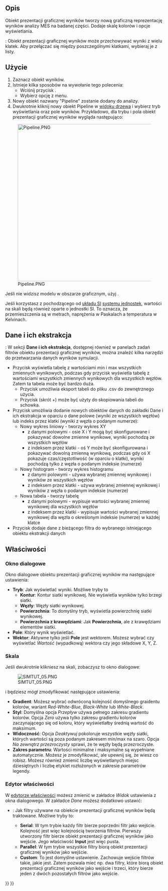 <languages/>

{{Docnav
|[[FEM_PostApplyChanges/pl|Zastosuj zmiany]]
|[[FEM_PostBranchFilter/pl|Gałąź obiektu prezentacji graficznej wyników]]
|[[FEM_Workbench/pl|środowisko pracy MES]]
|IconL=FEM_PostApplyChanges.svg
|IconR=FEM_PostBranchFilter.svg
|IconC=Workbench_FEM.svg
}}

{{GuiCommand/pl
|Name=FEM PostPipelineFromResult
|Name/pl=MES: Prezentacja graficzna wyników
|MenuLocation=Wyniku → Prezentacja graficzna wyników
|Workbenches=[[FEM_Workbench/pl|MES]]
|Version=0.17
|SeeAlso=[[FEM_ResultShow/pl|Pokaż wyniki]], [[FEM_tutorial/pl|Poradnik MES]]
}}

<span id="Description"></span>
==Opis==

Obiekt prezentacji graficznej wyników tworzy nową graficzną reprezentację wyników analizy MES na badanej części. Dodaje skalę kolorów i opcje wyświetlania.

{{Version/pl|1.1}}: Obiekt prezentacji graficznej wyników może przechowywać wyniki z wielu klatek. Aby przełączać się między poszczególnymi klatkami, wybieraj je z listy.

<span id="Usage"></span>
==Użycie==

# Zaznacz obiekt wyników.
# Istnieje kilka sposobów na wywołanie tego polecenia:
#* Wciśnij przycisk {{Button|[[Image:FEM_PostPipelineFromResult.svg|16px]] [[FEM_PostPipelineFromResult/pl|Prezentacja graficzna wyników]]}}.
#* Wybierz opcję {{MenuCommand|Wyniki → [[Image:FEM_PostPipelineFromResult.svg|16px]] Prezentacja graficzna wyników}} z menu.
# Nowy obiekt nazwany "Pipeline" zostanie dodany do analizy.
# Dwukrotnie kliknij nowy obiekt Pipeline w [[Tree_view/pl|widoku drzewa]] i wybierz tryb wyświetlania oraz pole wyników. Przykładowo, dla trybu {{Value|Powierzchnia}} i pola {{Value|Naprężenia von Mises}} obiekt prezentacji graficznej wyników wygląda następująco:
[[File:Pipeline.PNG|500px]]

Jeśli nie widzisz modelu w obszarze graficznym, użyj {{MenuCommand|Edycja → Preferencje → Wyświetlanie → Widok 3D → Renderowanie → Kolor podświetlenia}}.

Jeśli korzystasz z pochodzącego od [https://pl.wikipedia.org/wiki/Uk%C5%82ad_SI układu SI] [[Preferences_Editor/pl#Jednostki|systemu jednostek]], wartości na skali będą również oparte o jednostki SI. To oznacza, że przemieszczenia są w metrach, naprężenia w Paskalach a temperatura w Kelvinach.

<span id="Data_and_extractions"></span>
==Dane i ich ekstrakcja==

{{Version/pl|1.1}}: W sekcji '''Dane i ich ekstrakcja''', dostępnej również w panelach zadań filtrów obiektu prezentacji graficznej wyników, można znaleźć kilka narzędzi do przetwarzania danych wyników symulacji. 
* Przycisk {{Button|Podsumowanie danych}} wyświetla tabelę z wartościami min i max wszystkich zmiennych wynikowych, podczas gdy przycisk {{Button|Pokaż dane}} wyświetla tabelę z wartościami wszystkich zmiennych wynikowych dla wszystkich węzłów. Zatem ta tabela może być bardzo duża.
** Przycisk {{Button|Eksport do CSV}} umożliwia eksport tabeli do pliku .csv do zewnętrznego użycia.
** Przycisk {{Button|Skopiuj wybór do schowka}} (skrót {{KEY|Ctrl}}+{{KEY|C}}) może być użyty do skopiowania tabeli do schowka.
* Przycisk {{Button|Nowe}} umożliwia dodanie nowych obiektów danych do zakładki Dane i ich ekstrakcja w oparciu o dane polowe (wyniki ze wszystkich węzłów) lub indeks przez klatki (wyniki z węzła o podanym numerze):
** Nowy wykres liniowy - tworzy wykres XY
*** z danymi polowymi - osie X i Y mogą być skonfigurowane i pokazywać dowolne zmienne wynikowe, wyniki pochodzą ze wszystkich węzłów
*** z indeksem przez klatki - oś Y może być skonfigurowana i pokazywać dowolną zmienną wynikową, podczas gdy oś X pokazuje czas/częstotliwość (w oparciu o klatki), wyniki pochodzą tylko z węzła o podanym indeksie (numerze)
** Nowy histogram - tworzy wykres histogramu
*** z danymi polowymi - używa wybranej zmiennej wynikowej i wyników ze wszystkich węzłów
*** z indeksem przez klatki - używa wybranej zmiennej wynikowej i wyników z węzła o podanym indeksie (numerze)
** Nowa tabela - tworzy tabelę
*** z danymi polowymi - wypisuje wartości wybranej zmiennej wynikowej dla wszystkich węzłów
*** z indeksem przez klatki - wypisuje wartości wybranej zmiennej wynikowej dla węzła o określonym indeksie (numerze) w każdej klatce
* Przycisk {{Button|Dodaj dane do}} dodaje dane z bieżącego filtra do wybranego istniejącego obiektu ekstrakcji danych

<span id="Properties"></span>
==Właściwości==

<span id="Dialog_box"></span>
===Okno dialogowe===

Okno dialogowe obiektu prezentacji graficznej wyników ma następujące ustawienia:
* '''Tryb''': Jak wyświetlać wyniki. Możliwe tryby to
** '''Kontur''': Kontur siatki wynikowej. Nie wyświetla wyników tylko brzegi siatki.
** '''Węzły''': Węzły siatki wynikowej.
** '''Powierzchnia''': To domyślny tryb, wyświetla powierzchnię siatki wynikowej.
** '''Powierzchnia z krawędziami''': Jak '''Powierzchnia''', ale z krawędziami elementów siatki.
* '''Pole''': Który wynik wyświetlać.
* '''Wektor''': Aktywne tylko jeśli '''Pole''' jest wektorem. Możesz wybrać czy wyświetlać ''Wartość'' (wypadkową) wektora czy jego składowe X, Y, Z.

<span id="Scale"></span>
===Skala===

Jeśli dwukrotnie klikniesz na skali, zobaczysz to okno dialogoweː

[[File:SIMTUT 05.PNG]]

i będziesz mógł zmodyfikować następujące ustawienia:
* '''Gradient''': Możesz wybrać odwróconą kolejność domyślnego graidentu kolorów, wariant ''Red-White-Blue'', ''Black-White'' lub ''White-Black''.
* '''Styl''': Domyślna opcja ''Przepływ'' używa pełnego zakresu gradientu kolorów. Opcja ''Zero'' używa tylko zakresu gradientu kolorów zaczynającego się od koloru, który wyświetlałby średnią wartość do maksimum.
* '''Widoczność''': Opcja ''Deaktywuj'' pokoloruje wszystkie węzły siatki, których wartości są poza podanym zakresem min/max na szaro. Opcja ''Na zewnątrz przezroczysty'' sprawi, że te węzły będą przezroczyste.
* '''Zakres parametru''': Wartości minimalne i maksymalne są wypełniane automatycznie. Możesz je zmodyfikować, ale upewnij się, że wiesz co robisz. Możesz również zmienić liczbę wyświetlanych miejsc dziesiętnych i liczbę etykiet rozłożonych w zakresie parametrów legendy.

<span id="Property_Editor"></span>
===Edytor właściwości===

W [[Property_editor/pl|edytorze właściwości]] możesz zmienić w zakładce ''Widok'' ustawienia z okna dialogowego. W zakładce ''Dane'' możesz dodatkowo ustawić:
* {{PropertyData|Mode}}: Jak filtry używane na obiekcie prezentacji graficznej wyników będą traktowane. Możliwe tryby to:
** '''Serial''': W tym trybie każdy filtr bierze poprzedni filtr jako wejście. Kolejność jest więc kolejnością tworzenia filtrów. Pierwszy utworzony filtr bierze obiekt prezentacji graficznej wyników jako wejście. Jego właściwość '''Input''' jest więc pusta.
** '''Parallel''': W tym trybie wszystkie filtry biorą obiekt prezentacji graficznej wyników jako wejście.
** '''Custom''': To jest domyślne ustawienie. Zachowuje wejście filtrów takie, jakie jest. Zatem pozwala mieć np. dwa filtry, które biorą obiekt prezentacji graficznej wyników jako wejście i trzeci, który bierze jeden z dwóch pozostałych filtrów jako wejście.


{{Docnav
|[[FEM_PostApplyChanges/pl|Zastosuj zmiany]]
|[[FEM_PostBranchFilter/pl|Gałąź obiektu prezentacji graficznej wyników]]
|[[FEM_Workbench/pl|środowisko pracy MES]]
|IconL=FEM_PostApplyChanges.svg
|IconR=FEM_PostBranchFilter.svg
|IconC=Workbench_FEM.svg
}}

{{FEM Tools navi{{#translation:}}}}
{{Userdocnavi{{#translation:}}}}